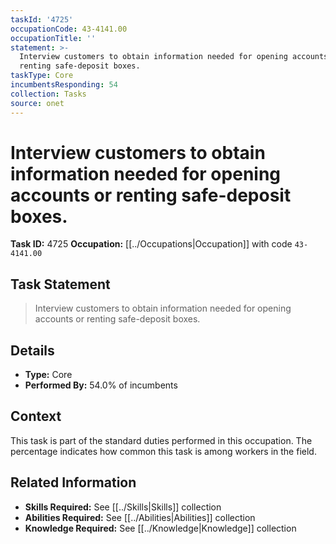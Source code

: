 ```yaml
---
taskId: '4725'
occupationCode: 43-4141.00
occupationTitle: ''
statement: >-
  Interview customers to obtain information needed for opening accounts or
  renting safe-deposit boxes.
taskType: Core
incumbentsResponding: 54
collection: Tasks
source: onet
---
```

# Interview customers to obtain information needed for opening accounts or renting safe-deposit boxes.

**Task ID:** 4725
**Occupation:** [[../Occupations|Occupation]] with code `43-4141.00`

## Task Statement

> Interview customers to obtain information needed for opening accounts or renting safe-deposit boxes.

## Details

- **Type:** Core
- **Performed By:** 54.0% of incumbents

## Context

This task is part of the standard duties performed in this occupation. The percentage indicates how common this task is among workers in the field.

## Related Information

- **Skills Required:** See [[../Skills|Skills]] collection
- **Abilities Required:** See [[../Abilities|Abilities]] collection
- **Knowledge Required:** See [[../Knowledge|Knowledge]] collection
